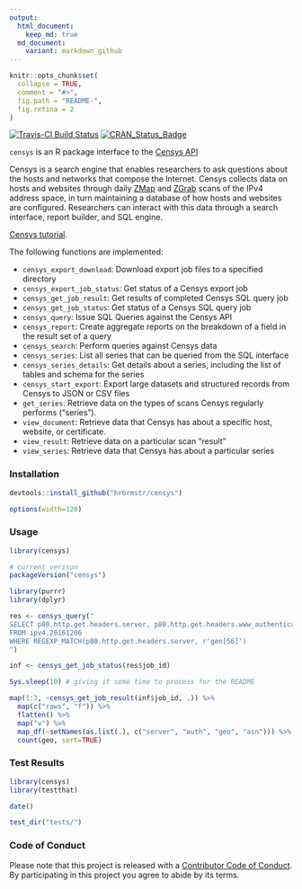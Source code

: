 ```yaml
---
output:
  html_document:
    keep_md: true
  md_document:
    variant: markdown_github
---
```


<!-- README.md is generated from README.Rmd. Please edit that file -->

```r
knitr::opts_chunk$set(
  collapse = TRUE,
  comment = "#>",
  fig.path = "README-",
  fig.retina = 2
)
```

[![Travis-CI Build Status](https://travis-ci.org/hrbrmstr/censys.svg?branch=master)](https://travis-ci.org/hrbrmstr/censys) [![CRAN_Status_Badge](http://www.r-pkg.org/badges/version/censys)](https://cran.r-project.org/package=censys)

`censys` is an R package interface to the [Censys API](https://censys.io/api)

Censys is a search engine that enables researchers to ask questions about the hosts and networks that compose the Internet. Censys collects data on hosts and websites through daily [ZMap](https://zmap.io/) and [ZGrab](https://github.com/zmap/zgrab) scans of the IPv4 address space, in turn maintaining a database of how hosts and websites are configured. Researchers can interact with this data through a search interface, report builder, and SQL engine.

[Censys tutorial](https://www.censys.io/tutorial).

The following functions are implemented:

- `censys_export_download`:	Download export job files to a specified directory
- `censys_export_job_status`:	Get status of a Censys export job
- `censys_get_job_result`:	Get results of completed Censys SQL query job
- `censys_get_job_status`:	Get status of a Censys SQL query job
- `censys_query`:	Issue SQL Queries against the Censys API
- `censys_report`:	Create aggregate reports on the breakdown of a field in the result set of a query
- `censys_search`:	Perform queries against Censys data
- `censys_series`:	List all series that can be queried from the SQL interface
- `censys_series_details`:	Get details about a series, including the list of tables and schema for the series
- `censys_start_export`:	Export large datasets and structured records from Censys to JSON or CSV files
- `get_series`:	Retrieve data on the types of scans Censys regularly performs ("series").
- `view_document`:	Retrieve data that Censys has about a specific host, website, or certificate.
- `view_result`:	Retrieve data on a particular scan "result"
- `view_series`:	Retrieve data that Censys has about a particular series

### Installation

```r
devtools::install_github("hrbrmstr/censys")
```

```r
options(width=120)
```

### Usage

```r
library(censys)

# current verison
packageVersion("censys")

library(purrr)
library(dplyr)

res <- censys_query("
SELECT p80.http.get.headers.server, p80.http.get.headers.www_authenticate, location.country, autonomous_system.asn
FROM ipv4.20161206
WHERE REGEXP_MATCH(p80.http.get.headers.server, r'gen[56]')
")

inf <- censys_get_job_status(res$job_id)

Sys.sleep(10) # giving it some time to process for the README

map(1:3, ~censys_get_job_result(inf$job_id, .)) %>% 
  map(c("rows", "f")) %>% 
  flatten() %>% 
  map("v") %>% 
  map_df(~setNames(as.list(.), c("server", "auth", "geo", "asn"))) %>% 
  count(geo, sort=TRUE)
```

### Test Results

```r
library(censys)
library(testthat)

date()

test_dir("tests/")
```

### Code of Conduct

Please note that this project is released with a [Contributor Code of Conduct](CONDUCT.md). 
By participating in this project you agree to abide by its terms.
